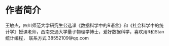 # 作者简介 {#author .unnumbered}

王敏杰，四川师范大学研究生公选课《数据科学中的R语言》和《社会科学中的统计学》授课老师，西南交通大学量子物理学博士，爱好数据科学，喜欢用R和Stan统计编程，
联系方式 38552109@qq.com
